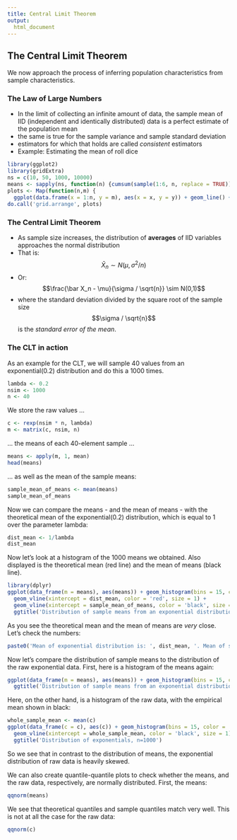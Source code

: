 ```yaml
---  
title: Central Limit Theorem
output: 
  html_document
---
```


## The Central Limit Theorem

We now approach the process of inferring population characteristics from sample characteristics.

### The Law of Large Numbers

* In the limit of collecting an infinite amount of data, the sample mean of IID (independent and identically distributed) data is a perfect estimate of the population mean
* the same is true for the sample variance and sample standard deviation
* estimators for which that holds are called _consistent_ estimators
* Example: Estimating the mean of roll dice

```r
library(ggplot2)
library(gridExtra)
ns = c(10, 50, 1000, 10000)
means <- sapply(ns, function(n) {cumsum(sample(1:6, n, replace = TRUE))/(1:n)})
plots <- Map(function(n,m) {
  ggplot(data.frame(x = 1:n, y = m), aes(x = x, y = y)) + geom_line() + labs(x = "Number of observations", y = "Cumulative mean") + scale_y_continuous(limits = c(1,6))}, ns, means) 
do.call('grid.arrange', plots)
```  



### The Central Limit Theorem 

* As sample size increases, the distribution of __averages__ of IID variables approaches the normal distribution
* That is: $$\bar X_n \sim N(\mu, \sigma^2 / n)$$
* Or: $$\frac{\bar X_n - \mu}{\sigma / \sqrt{n}} \sim N(0,1)$$
* where the standard deviation divided by the square root of the sample size $$\sigma / \sqrt{n}$$ is the _standard error of the mean_.


### The CLT in action

As an example for the CLT, we will sample 40 values from an exponential(0.2) distribution and do this a 1000 times.

```r
lambda <- 0.2
nsim <- 1000
n <- 40
```

We store the raw values ...

```r
c <- rexp(nsim * n, lambda)
m <- matrix(c, nsim, n)
```

... the means of each 40-element sample ...

```r
means <- apply(m, 1, mean)
head(means)
```

... as well as the mean of the sample means:

```r
sample_mean_of_means <- mean(means)
sample_mean_of_means
```


Now we can compare the means - and the mean of means - with the theoretical mean of the exponential(0.2) distribution, which is equal to 1 over the parameter lambda:

```r
dist_mean <- 1/lambda
dist_mean
```

Now let's look at a histogram of the 1000 means we obtained.
Also displayed is the theoretical mean (red line) and the mean of means (black line).

```r
library(dplyr)
ggplot(data_frame(m = means), aes(means)) + geom_histogram(bins = 15, color = 'cyan', fill = 'white') + 
  geom_vline(xintercept = dist_mean, color = 'red', size = 1) +  
  geom_vline(xintercept = sample_mean_of_means, color = 'black', size = 1) +
  ggtitle('Distribution of sample means from an exponential distribution, n=40')
```

As you see the theoretical mean and the mean of means are _very_ close.
Let's check the numbers:

```r
paste0('Mean of exponential distribution is: ', dist_mean, '. Mean of sample means is: ', sample_mean_of_means)
```


Now let's compare the distribution of sample means to the distribution of the raw exponential data.
First, here is a histogram of the means again:

```r
ggplot(data_frame(m = means), aes(means)) + geom_histogram(bins = 15, color = 'cyan', fill = 'white') +
  ggtitle('Distribution of sample means from an exponential distribution, n=40')
```

Here, on the other hand, is a histogram of the raw data, with the empirical mean shown in black:

```r
whole_sample_mean <- mean(c)
ggplot(data_frame(c = c), aes(c)) + geom_histogram(bins = 15, color = 'cyan', fill = 'white') + 
  geom_vline(xintercept = whole_sample_mean, color = 'black', size = 1) +
  ggtitle('Distribution of exponentials, n=1000')
```

So we see that in contrast to the distribution of means, the exponential distribution of raw data is heavily skewed.

We can also create quantile-quantile plots to check whether the means, and the raw data, respectively, are normally distributed. First, the means:

```r
qqnorm(means)
```

We see that theoretical quantiles and sample quantiles match very well. This is not at all the case for the raw data:

```r
qqnorm(c)
```

